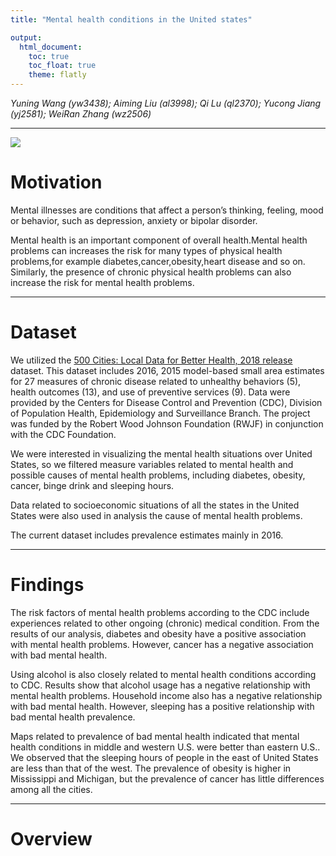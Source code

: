 ```yaml
---
title: "Mental health conditions in the United states"

output: 
  html_document:
    toc: true
    toc_float: true
    theme: flatly
---
```


*Yuning Wang (yw3438); Aiming Liu (al3998); Qi Lu (ql2370); Yucong Jiang (yj2581); WeiRan Zhang (wz2506)*

***

![](mental health.jpg)

# Motivation

  Mental illnesses are conditions that affect a person’s thinking, feeling, mood or behavior, such as depression, anxiety or bipolar disorder.  
  
  Mental health is an important component of overall health.Mental health problems can increases the risk for many types of physical health problems,for example diabetes,cancer,obesity,heart disease and so on. Similarly, the presence of chronic physical health problems can also increase the risk for mental health problems.

***

# Dataset

We utilized the [500 Cities: Local Data for Better Health, 2018 release](https://chronicdata.cdc.gov/500-Cities/500-Cities-Local-Data-for-Better-Health-2018-relea/6vp6-wxuq/data) dataset. This dataset includes 2016, 2015 model-based small area estimates for 27 measures of chronic disease related to unhealthy behaviors (5), health outcomes (13), and use of preventive services (9). Data were provided by the Centers for Disease Control and Prevention (CDC), Division of Population Health, Epidemiology and Surveillance Branch. The project was funded by the Robert Wood Johnson Foundation (RWJF) in conjunction with the CDC Foundation.

We were interested in visualizing the mental health situations over United States, so we filtered measure variables related to mental health and possible causes of mental health problems, including diabetes, obesity, cancer, binge drink and sleeping hours. 

Data related to socioeconomic situations of all the states in the United States were also used in analysis the cause of mental health problems.

The current dataset includes prevalence estimates mainly in 2016.
 
***

# Findings

The risk factors of mental health problems according to the CDC include experiences related to other ongoing (chronic) medical condition. From the results of our analysis, diabetes and obesity have a positive association with mental health problems. However, cancer has a negative association with bad mental health.

Using alcohol is also closely related to mental health conditions according to CDC. Results show that alcohol usage has a negative relationship with mental health problems. Household income also has a negative relationship with bad mental health. However, sleeping has a positive relationship with bad mental health prevalence.

Maps related to prevalence of bad mental health indicated that mental health conditions in middle and western U.S. were better than eastern U.S.. We observed that the sleeping hours of people in the east of United States are less than that of the west. The prevalence of obesity is higher in Mississippi and Michigan, but the prevalence of cancer has little differences among all the cities.

***

# Overview




